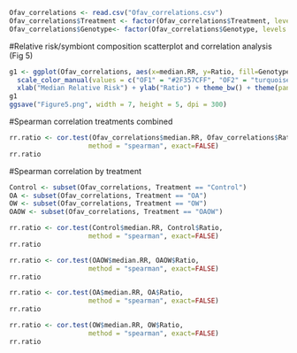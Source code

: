 
```r
Ofav_correlations <- read.csv("Ofav_correlations.csv")
Ofav_correlations$Treatment <- factor(Ofav_correlations$Treatment, levels = c("Control", "OA", "OW", "OAOW"))
Ofav_correlations$Genotype<- factor(Ofav_correlations$Genotype, levels = c("OF1", "OF125", "OF126", "OF2", "OF27", "OF3", "OF5", "OF61", "OF8", "OF11"))
```

#Relative risk/symbiont composition scatterplot and correlation analysis (Fig 5)
```r
g1 <- ggplot(Ofav_correlations, aes(x=median.RR, y=Ratio, fill=Genotype, color=Genotype, shape=Treatment)) + geom_point(size=2, position=position_jitter(h=0.02, w=0.02)) +
  scale_color_manual(values = c("OF1" = "#2F357CFF", "OF2" = "turquoise", "OF11" = "orange", "OF125" =  "#00EE76", "OF126" = "#E48171FF", "OF27" = "#ADA43BFF", "OF3" = "#FFE93F", "OF5" = "#BF3729FF", "OF61" = "#355828FF", "OF8" = "darkorchid"))+
  xlab("Median Relative Risk") + ylab("Ratio") + theme_bw() + theme(panel.grid.major = element_blank(), panel.grid.minor = element_blank())+theme(text=element_text(size=10,  family="serif"))+scale_y_continuous(breaks=seq(0,1,by=0.15))
g1
ggsave("Figure5.png", width = 7, height = 5, dpi = 300)
```

#Spearman correlation treatments combined
```r
rr.ratio <- cor.test(Ofav_correlations$median.RR, Ofav_correlations$Ratio, 
                    method = "spearman", exact=FALSE)
rr.ratio
```

#Spearman correlation by treatment
```r
Control <- subset(Ofav_correlations, Treatment == "Control")
OA <- subset(Ofav_correlations, Treatment == "OA")
OW <- subset(Ofav_correlations, Treatment == "OW")
OAOW <- subset(Ofav_correlations, Treatment == "OAOW")

rr.ratio <- cor.test(Control$median.RR, Control$Ratio, 
                    method = "spearman", exact=FALSE)
rr.ratio

rr.ratio <- cor.test(OAOW$median.RR, OAOW$Ratio, 
                    method = "spearman", exact=FALSE)
rr.ratio

rr.ratio <- cor.test(OA$median.RR, OA$Ratio, 
                    method = "spearman", exact=FALSE)
rr.ratio

rr.ratio <- cor.test(OW$median.RR, OW$Ratio, 
                    method = "spearman", exact=FALSE)
rr.ratio
```

